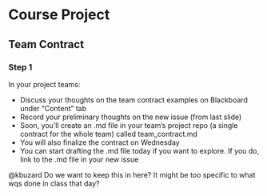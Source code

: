 # Course Project

## Team Contract

### Step 1

In your project teams:

- Discuss your thoughts on the team contract examples on Blackboard under “Content” tab
- Record your preliminary thoughts on the new issue (from
last slide)
-  Soon, you’ll create an .md file in your team’s project repo (a single contract for the whole team) called team_contract.md
- You will also finalize the contract on Wednesday
- You can start drafting the .md file today if you want to explore. If you do, link to the .md file in your new issue

@kbuzard Do we want to keep this in here? It might be too specific to what wqs done in class that day?